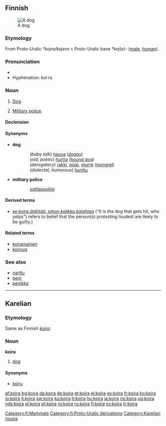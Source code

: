 {{wikipedia|lang=fi}}
==Finnish==
[[Image:CARMELO LEMON BEAGLE.jpg|thumb|A dog]]

===Etymology===
From Proto-Uralic ''*kojra/kojera'' < Proto-Uralic base ''*koj(e)-'' ([[male]], [[human]]).

===Pronunciation===
*{{IPA|lang=fi|[ˈkoirɑ]}}
*Hyphenation: koi·ra

===Noun===
{{fi-noun|koir|type=koira}}

# [[dog|Dog]].
# {{military slang|lang=fi}} [[military police|Military police]].

====Declension====
{{fi-decl-koira|koir}}

====Synonyms====
*'''dog'''
::(''baby talk'') [[hauva]] ([[doggy]])
::(''old, poetic'') [[hurtta]] ([[hound dog]])
::(''derogatory'') [[rakki]], [[piski]], [[murre]] ([[mongrel]])
::(''dialectal, humorous'') [[hunttu]]
*'''military police'''
::[[sotilaspoliisi]]

====Derived terms====
*''[[se koira älähtää, johon kalikka kalahtaa]]'' ("It is the dog that gets hit, who yelps") refers to belief that the person(s) protesting loudest are likely to be guilty.)

====Related terms====
*[[koiramainen]]
*[[koiruus]]

===See also===
*[[narttu]]
*[[peni]]
*[[penikka]]

[[Category:fi:Mammals]]
[[Category:fi:Proto-Uralic derivations]]

----

==Karelian==

===Etymology===
Same as Finnish ''[[koira#Finnish|koira]]''.

===Noun===
'''koira'''

# [[dog]]

====Synonyms====
*[[koiru]]

[[Category:Karelian nouns]]

[[af:koira]]
[[bg:koira]]
[[da:koira]]
[[de:koira]]
[[et:koira]]
[[el:koira]]
[[es:koira]]
[[fr:koira]]
[[ko:koira]]
[[io:koira]]
[[it:koira]]
[[sw:koira]]
[[ku:koira]]
[[lt:koira]]
[[hu:koira]]
[[ja:koira]]
[[no:koira]]
[[ug:koira]]
[[nds:koira]]
[[pl:koira]]
[[pt:koira]]
[[ro:koira]]
[[ru:koira]]
[[fi:koira]]
[[sv:koira]]
[[tr:koira]]